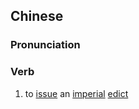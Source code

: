 {{also|下诏}}
==Chinese==
{{zh-forms|s=下诏}}

===Pronunciation===
{{zh-pron
|m=xiàzhào
|c=haa6 ziu6,haa6 ziu3
|cat=v
}}

===Verb===
{{zh-verb}}

# {{lb|zh|literary}} to [[issue]] an [[imperial]] [[edict]]